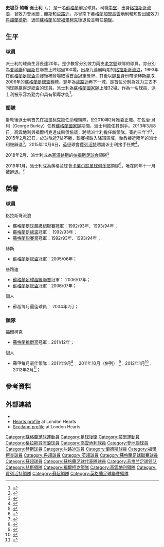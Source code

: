 {{noteTA|G1=足球|G2=FAcup|G3=EPL|G4=蘇超
|T=zh-hans:斯蒂文·普莱斯利; zh-hk:史堤芬·派士利;
|1=zh-hans:普莱斯利; zh-hk:派士利;
|2=zh-hans:斯蒂文; zh-hk:史堤芬;
}}
{{Infobox football biography
| name     = 史堤芬·派士利<br >''Steven Pressley''
| image          =  Steven Pressley.jpg
| caption        =  2009年效力[[法尔科克足球俱乐部|福爾柯克]]的史堤芬·派士利
| fullname       = Steven John Pressley
| height         = {{height|m=1.84|precision=0}}
| birth_date    = {{Birth date and age|1973|10|11|df=y}}
| birth_place = [[蘇格蘭|蘇格蘭]][[埃爾金_(蘇格蘭)|埃爾金]]
| currentclub    = 
| position       = [[後衛_(足球)#中堅|中堅]]
| youthyears1 = 1989–1990 | youthclubs1 = Inverkeithing BC
| years1 = 1990–1994 | clubs1 = [[流浪者足球俱乐部|格拉斯哥流浪]] | caps1 = 34  | goals1 = 1
| years2 = 1994–1995 | clubs2 = [[考文垂足球俱乐部|高雲地利]]         | caps2 = 19  | goals2 = 1
| years3 = 1995–1998 | clubs3 = [[邓迪联足球俱乐部|登地聯]]             | caps3 = 100 | goals3 = 6
| years4 = 1998–2006 | clubs4 = [[哈茨足球俱乐部|赫斯]]                     | caps4 = 271 | goals4 = 19
| years5 = 2006–2008 | clubs5 = [[凯尔特人足球俱乐部|些路迪]]          | caps5 = 19  | goals5 = 1
| years6 = 2008      | clubs6 = [[兰讷斯足球俱乐部|蘭德斯]]                   | caps6 = 9   | goals6 = 0
| years7 = 2009      | clubs7 = [[法尔科克足球俱乐部|福爾柯克]]            | caps7 = 16  | goals7 = 0
| totalcaps  = 468
| totalgoals = 28
| nationalyears1 = 1991–1994 | nationalteam1 = [[蘇格蘭21歲以下足球代表隊|蘇格蘭U21]]
| nationalcaps1 = 26 | nationalgoals1 = 1
| nationalyears2 = 2000–2006 | nationalteam2 = [[蘇格蘭足球代表隊|蘇格蘭]]
| nationalcaps2 = 32 | nationalgoals2 = 0
| manageryears1  = 2005
| managerclubs1 = [[哈茨足球俱乐部|赫斯]]（聯合看守）
| manageryears2  = 2010–2013
| managerclubs2 = [[法尔科克足球俱乐部|福爾柯克]]<ref>{{Cite web |url=http://falkirkfchistorian.blogspot.com/p/falkirk-fc-managers.html |title=Falkirk FC Managers |accessdate=2015-11-14 |archive-date=2012-03-13 |archive-url=https://web.archive.org/web/20120313060527/http://falkirkfchistorian.blogspot.com/p/falkirk-fc-managers.html |dead-url=yes }}</ref>
| manageryears3  = 2013–2015
| managerclubs3 = [[考文垂足球俱乐部|高雲地利]]
| manageryears4 = 2015–2016
| managerclubs4 = [[弗利特伍德镇足球俱乐部|費列活特]]
| manageryears5 = 2018
| managerclubs5 = [[帕福斯足球會|帕福斯]]
| manageryears6 = 2019
| managerclubs6 = [[卡莱尔联足球俱乐部|卡莱尔联]]
}}
'''史堤芬·約翰·派士利'''（{{lang-en|'''Steven John Pressley'''}}，{{bd|1973年|10月11日|catidx=Pressley, Steven}}）是一名[[蘇格蘭|蘇格蘭]]前足球員，司職[[後衛_(足球)#中堅|中堅]]，出身[[流浪者足球俱乐部|格拉斯哥流浪]]，曾效力[[邓迪联足球俱乐部|登地聯]]﹑[[哈茨足球俱乐部|赫斯]]和[[凯尔特人足球俱乐部|些路迪]]，亦曾南下[[英格蘭|英格蘭]]加盟[[考文垂足球俱乐部|高雲地利]]和短暫出國效力[[丹超|丹超]][[兰讷斯足球俱乐部|蘭德斯]]，返回[[蘇格蘭|蘇格蘭]]加盟[[法尔科克足球俱乐部|福爾柯克]]後退役並轉任[[領隊_(足球)|領隊]]。

== 生平 ==
=== 球員 ===
派士利的球員生涯長達20年，是少數曾分別效力兩支[[老字號_(足球)|老字號]]球隊的球員，亦分別為[[邓迪联足球俱乐部|登地聯]]和[[哈茨足球俱乐部|赫斯]]在聯賽上陣超過100場。出身九連霸時期的[[流浪者足球俱乐部|格拉斯哥流浪]]，1993年在[[蘇格蘭足總盃|蘇格蘭足總盃]]決賽後補登場取得首面冠軍獎牌，其後以[[隊長_(足球)|隊長]]身份帶領赫斯贏取2006年的[[蘇格蘭足總盃|蘇格蘭足總盃]]錦標，翌年為[[凯尔特人足球俱乐部|些路迪]]再下一城，是首位分別為效力三支不同球隊贏得足總盃的球員。派士利為[[蘇格蘭足球代表隊|蘇格蘭國家隊]]上陣32場。作為一名球員，派士利被形容為勤力和具有領導才能<ref>{{cite web|title=Celtic sign ex-Hearts star Steven Pressley|url=http://www.rte.ie/sport/soccer/champions-league/2006/1229/212800-celtic/|publisher=RTÉ Sport|accessdate=31 July 2013|archive-date=2015-11-17|archive-url=https://web.archive.org/web/20151117032817/http://www.rte.ie/sport/soccer/champions-league/2006/1229/212800-celtic/|dead-url=no}}</ref>。

=== 領隊 ===
掛靴後派士利首先在[[法尔科克足球俱乐部|福爾柯克]]擔任助理領隊，於2010年2月獲委正職。在佐治·貝利（George Burley）任教[[蘇格蘭足球代表隊|蘇格蘭國家隊]]期間，派士利擔任其副手。2013年3月8日，[[考文垂足球俱乐部|高雲地利]]與福爾柯克達成賠償協議，聘請派士利擔任新領隊，簽約三年半<ref>{{cite news |language=en |url=http://www.bbc.co.uk/sport/0/football/21715033 |title=Steven Pressley: Coventry City appoint Falkirk boss as manager |publisher=''[[BBC_Sport|BBC Sport]]'' |date=2013-03-08 |accessdate=2013-03-09 |archive-date=2013-03-10 |archive-url=https://web.archive.org/web/20130310104906/http://www.bbc.co.uk/sport/0/football/21715033 |dead-url=no }}</ref>， 2015年2月23日，於球隊近7仗不勝，聯賽榜跌入降班區域，執教接近兩年的派士利被辭退<ref>{{citenews |language=en |url=http://www.bbc.com/sport/0/football/31587140 |title=Coventry City: Steven Pressley sacked by struggling Sky Blues |work=''[[BBC_Sport|BBC Sport]]'' |date=2015-02-23 |accessdate=2015-02-23 |archive-date=2015-02-24 |archive-url=https://web.archive.org/web/20150224015448/http://www.bbc.com/sport/0/football/31587140 |dead-url=no }}</ref>。2015年10月6日，[[英甲|英甲]]球會[[弗利特伍德镇足球俱乐部|費列活特]]聘請派士利接手任教<ref>{{citenews |language=en |url=http://www.bbc.com/sport/0/football/34455459 |title=Fleetwood Town: Steven Pressley appointed manager |work=''[[BBC_Sport|BBC Sport]]'' |date=2015-10-06 |accessdate=2015-10-06 |archive-date=2015-10-08 |archive-url=https://web.archive.org/web/20151008033405/http://www.bbc.com/sport/0/football/34455459 |dead-url=no }}</ref >。

2018年2月，派士利成為[[塞浦路斯|塞浦路斯]]的[[帕福斯足球会|帕福斯足球会]]領隊<ref>{{citenews|language=en|url=https://www.coventrytelegraph.net/sport/football/football-news/coventry-city-steven-pressley-14250764|title=Former Coventry City boss Steven Pressley back in the game|accessdate=2020-06-12|archive-date=2018-07-25|archive-url=https://web.archive.org/web/20180725003133/https://www.coventrytelegraph.net/sport/football/football-news/coventry-city-steven-pressley-14250764|dead-url=no}}</ref>

2019年1月，派士利成為英格兰球會[[卡莱尔联足球俱乐部|卡莱尔联足球俱乐部]]領隊<ref>{{citenews|language=en|url=https://www.coventrytelegraph.net/sport/football/football-news/coventry-city-steven-pressley-14250764|title=Former Coventry City boss Steven Pressley back in the game|accessdate=2020-06-12|archive-date=2018-07-25|archive-url=https://web.archive.org/web/20180725003133/https://www.coventrytelegraph.net/sport/football/football-news/coventry-city-steven-pressley-14250764|dead-url=no}}</ref>，唯在同年十一月被辭退。<ref>{{citenews|language=en|url=https://www.bbc.com/sport/football/50402555|title=Steven Pressley: Carlisle United sack manager after 10 months in charge|accessdate=2020-06-12|archive-date=2019-11-18|archive-url=https://web.archive.org/web/20191118055045/https://www.bbc.com/sport/football/50402555|dead-url=no}}</ref>

== 榮譽 ==
=== 球員 ===
;格拉斯哥流浪
* 蘇格蘭足球超級組聯賽冠軍：1992/93年、1993/94年；
* [[蘇格蘭足總盃|蘇格蘭足總盃]]冠軍： 1992/93年；
* [[蘇格蘭聯賽盃|蘇格蘭聯賽盃]]冠軍：1992/93年、1993/94年；

;赫斯
* [[蘇格蘭足總盃|蘇格蘭足總盃]]冠軍：2005/06年；

;些路迪
* [[蘇格蘭足球超級聯賽_(1998年-2013年)|蘇格蘭足球超級聯賽]]冠軍： 2006/07年；
* [[蘇格蘭足總盃|蘇格蘭足總盃]]冠軍：2006/07年；

;個人
* 蘇超每月最佳球員： 2004年2月；

=== 領隊 ===
;福爾柯克
* [[蘇格蘭挑戰盃|蘇格蘭挑戰盃]]冠軍：2011/12年；

;個人
* 蘇甲每月最佳領隊：2011年9月<ref>{{cite web |url=http://spfl.co.uk/news/article/irn-bru-phenomenal-awards---september-2011/ |title=IRN-BRU Phenomenal Awards - September 2011 |work=www.spfl.co.uk |publisher=Scottish Professional Football League |date=6 October 2011 |accessdate=6 October 2015 |archive-date=2015-10-07 |archive-url=https://web.archive.org/web/20151007025246/http://spfl.co.uk/news/article/irn-bru-phenomenal-awards---september-2011/ |dead-url=no }}</ref>﹑ 2011年10月（併列） <ref>{{cite web |url=http://spfl.co.uk/news/article/irn-bru-phenomenal-awards---october-october2011/ |title=IRN-BRU SFL Phenomenal Awards - October 2011 |work=www.spfl.co.uk |publisher=Scottish Professional Football League |date=18 November 2011 |accessdate=6 October 2015 |archive-date=2015-10-07 |archive-url=https://web.archive.org/web/20151007042455/http://spfl.co.uk/news/article/irn-bru-phenomenal-awards---october-october2011/ |dead-url=no }}</ref>﹑2012年1月<ref>{{cite web |url=http://spfl.co.uk/news/article/irn-bru-sfl-phenomenal-awards---january-2012/ |title=IRN-BRU SFL Phenomenal Awards - January 2012 |work=www.spfl.co.uk |publisher=Scottish Professional Football League |date=17 February 2012 |accessdate=6 October 2015 |archive-date=2015-10-07 |archive-url=https://web.archive.org/web/20151007040128/http://spfl.co.uk/news/article/irn-bru-sfl-phenomenal-awards---january-2012/ |dead-url=no }}</ref>﹑2012年2月<ref>{{cite web |url=http://spfl.co.uk/news/article/irn-bru-sfl-phenomenal-awards---february-2012/ |title=IRN-BRU SFL Phenomenal Awards - February 2012 |work=www.spfl.co.uk |publisher=Scottish Professional Football League |date=16 March 2012 |accessdate=6 October 2015 |archive-date=2015-10-07 |archive-url=https://web.archive.org/web/20151007040853/http://spfl.co.uk/news/article/irn-bru-sfl-phenomenal-awards---february-2012/ |dead-url=no }}</ref>；

== 參考資料 ==
{{reflist}}

== 外部連結 ==
* {{soccerbase|6460|斯蒂文·普莱斯利}}
* [http://www.londonhearts.com/scores/players/pressleysteven.html Hearts profile] {{Wayback|url=http://www.londonhearts.com/scores/players/pressleysteven.html |date=20160302010514 }} at London Hearts
* [http://www.londonhearts.com/scotland/players/stevenpressley.html Scotland profile] {{Wayback|url=http://www.londonhearts.com/scotland/players/stevenpressley.html |date=20160304053505 }} at London Hearts

{{高雲地利領隊}}
{{卡素爾領隊}}

{{DEFAULTSORT:Pressley, Steven}}
[[Category:蘇格蘭足球運動員|Category:蘇格蘭足球運動員]]
[[Category:足球後衛|Category:足球後衛]]
[[Category:莫里運動員|Category:莫里運動員]]
[[Category:格拉斯哥流浪球員|Category:格拉斯哥流浪球員]] 
[[Category:高雲地利球員|Category:高雲地利球員]]
[[Category:登地聯球員|Category:登地聯球員]]
[[Category:赫斯球員|Category:赫斯球員]]
[[Category:些路迪球員|Category:些路迪球員]]
[[Category:蘭德斯球員|Category:蘭德斯球員]]
[[Category:福爾柯克球員|Category:福爾柯克球員]]
[[Category:丹超球員|Category:丹超球員]]
[[Category:英超球員|Category:英超球員]]
[[Category:蘇格蘭足球聯賽球員|Category:蘇格蘭足球聯賽球員]]
[[Category:蘇超球員|Category:蘇超球員]]
[[Category:蘇格蘭足球代表隊球員|Category:蘇格蘭足球代表隊球員]]
[[Category:苏格兰足球领队|Category:苏格兰足球领队]]
[[Category:赫斯領隊|Category:赫斯領隊]]
[[Category:福爾柯克領隊|Category:福爾柯克領隊]]
[[Category:高雲地利領隊|Category:高雲地利領隊]] 
[[Category:費列活特領隊|Category:費列活特領隊]]
[[Category:蘇超領隊|Category:蘇超領隊]]
[[Category:英格蘭足球聯賽領隊|Category:英格蘭足球聯賽領隊]]